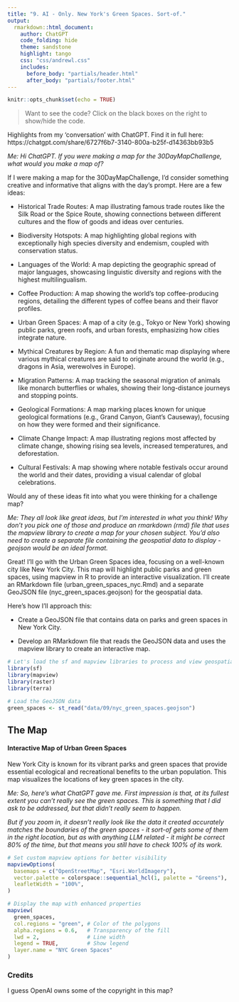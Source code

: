 ```yaml
---
title: "9. AI - Only. New York's Green Spaces. Sort-of."
output:
  rmarkdown::html_document:
    author: ChatGPT
    code_folding: hide
    theme: sandstone   
    highlight: tango
    css: "css/andrewl.css"
    includes:
      before_body: "partials/header.html"
      after_body: "partials/footer.html"
---
```

```r
knitr::opts_chunk$set(echo = TRUE)
```

> Want to see the code? Click on the black boxes on the right to show/hide the code. 

Highlights from my 'conversation' with ChatGPT. Find it in full here: https://chatgpt.com/share/6727f6b7-3140-800a-b25f-d14363bb93b5

_Me: Hi ChatGPT. If you were making a map for the 30DayMapChallenge, what would you make a map of?_

If I were making a map for the 30DayMapChallenge, I'd consider something creative and informative that aligns with the day's prompt. Here are a few ideas:

- Historical Trade Routes: A map illustrating famous trade routes like the Silk Road or the Spice Route, showing connections between different cultures and the flow of goods and ideas over centuries.

- Biodiversity Hotspots: A map highlighting global regions with exceptionally high species diversity and endemism, coupled with conservation status.

- Languages of the World: A map depicting the geographic spread of major languages, showcasing linguistic diversity and regions with the highest multilingualism.

- Coffee Production: A map showing the world's top coffee-producing regions, detailing the different types of coffee beans and their flavor profiles.

- Urban Green Spaces: A map of a city (e.g., Tokyo or New York) showing public parks, green roofs, and urban forests, emphasizing how cities integrate nature.

-    Mythical Creatures by Region: A fun and thematic map displaying where various mythical creatures are said to originate around the world (e.g., dragons in Asia, werewolves in Europe).

-    Migration Patterns: A map tracking the seasonal migration of animals like monarch butterflies or whales, showing their long-distance journeys and stopping points.

-    Geological Formations: A map marking places known for unique geological formations (e.g., Grand Canyon, Giant's Causeway), focusing on how they were formed and their significance.

-    Climate Change Impact: A map illustrating regions most affected by climate change, showing rising sea levels, increased temperatures, and deforestation.

-    Cultural Festivals: A map showing where notable festivals occur around the world and their dates, providing a visual calendar of global celebrations.

Would any of these ideas fit into what you were thinking for a challenge map?

_Me: They all look like great ideas, but I'm interested in what you think! Why don't you pick one of those and produce an rmarkdown (rmd) file that uses the mapview library to create a map for your chosen subject. You'd also need to create a separate file containing the geospatial data to display - geojson would be an ideal format._

Great! I’ll go with the Urban Green Spaces idea, focusing on a well-known city like New York City. This map will highlight public parks and green spaces, using mapview in R to provide an interactive visualization. I'll create an RMarkdown file (urban_green_spaces_nyc.Rmd) and a separate GeoJSON file (nyc_green_spaces.geojson) for the geospatial data.

Here's how I'll approach this:

-    Create a GeoJSON file that contains data on parks and green spaces in New York City.

-    Develop an RMarkdown file that reads the GeoJSON data and uses the mapview library to create an interactive map.
    
    

```r
# Let's load the sf and mapview libraries to process and view geospatial data
library(sf)
library(mapview)
library(raster)
library(terra)

# Load the GeoJSON data
green_spaces <- st_read("data/09/nyc_green_spaces.geojson")
```

## The Map 

#### Interactive Map of Urban Green Spaces

New York City is known for its vibrant parks and green spaces that provide essential ecological and recreational benefits to the urban population. This map visualizes the locations of key green spaces in the city.

_Me: So, here's what ChatGPT gave me. First impression is that, at its fullest extent you can't really see the green spaces. This is something_
_that I did ask to be addressed, but that didn't really seem to happen._

_But if you zoom in, it doesn't really look like the data it created accurately matches the boundaries of the green spaces - it sort-of gets some_
_of them in the right location, but as with anything LLM related - it might be correct 80% of the time, but that means you still have to check_
_100% of its work._

```r

# Set custom mapview options for better visibility
mapviewOptions(
  basemaps = c("OpenStreetMap", "Esri.WorldImagery"),
  vector.palette = colorspace::sequential_hcl(1, palette = "Greens"),
  leafletWidth = "100%",
)

# Display the map with enhanced properties
mapview(
  green_spaces,
  col.regions = "green", # Color of the polygons
  alpha.regions = 0.6,   # Transparency of the fill
  lwd = 2,               # Line width
  legend = TRUE,         # Show legend
  layer.name = "NYC Green Spaces"
)
```


### Credits

I guess OpenAI owns some of the copyright in this map?
